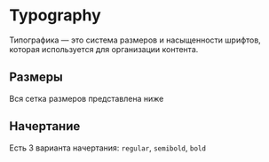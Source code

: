 
<Meta title="Styles/Typography" />

# Typography

Типографика — это система размеров и насыщенности шрифтов, которая используется для организации контента.


## Размеры

Вся сетка размеров представлена ниже

<Canvas of={Variants}/>

## Начертание

Есть 3 варианта начертания: `regular`, `semibold`, `bold`

<Canvas of={Weights}/>
